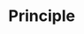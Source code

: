 # Principle

```{=html}
<!--
Brief description of the principles on which the protocol is based.
-->
```
